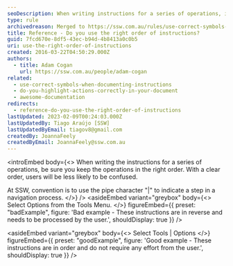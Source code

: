 ```yaml
---
seoDescription: When writing instructions for a series of operations, it's crucial to maintain the correct order to prevent user confusion.
type: rule
archivedreason: Merged to https://ssw.com.au/rules/use-correct-symbols-when-documenting-instructions/
title: Reference - Do you use the right order of instructions?
guid: 7fcd670e-8df5-43ec-b94d-4b8413a0c0b5
uri: use-the-right-order-of-instructions
created: 2016-03-22T04:50:29.000Z
authors:
  - title: Adam Cogan
    url: https://ssw.com.au/people/adam-cogan
related:
  - use-correct-symbols-when-documenting-instructions
  - do-you-highlight-actions-correctly-in-your-document
  - awesome-documentation
redirects:
  - reference-do-you-use-the-right-order-of-instructions
lastUpdated: 2023-02-09T00:24:03.000Z
lastUpdatedBy: Tiago Araújo [SSW]
lastUpdatedByEmail: tiagov8@gmail.com
createdBy: JoannaFeely
createdByEmail: JoannaFeely@ssw.com.au
---
```


<introEmbed
  body={<>
When writing the instructions for a series of operations, be sure you keep the operations in the right order. With a clear order, users will be less likely to be confused.

At SSW, convention is to use the pipe character "|" to indicate a step in a navigation process.
  </>}
/>
<asideEmbed
  variant="greybox"
  body={<>
    Select Options from the Tools Menu.
  </>}
  figureEmbed={{
    preset: "badExample",
    figure: 'Bad example - These instructions are in reverse and needs to be processed by the user.',
    shouldDisplay: true
  }}
/>

<asideEmbed
  variant="greybox"
  body={<>
    Select Tools | Options
  </>}
  figureEmbed={{
    preset: "goodExample",
    figure: 'Good example - These instructions are in order and do not require any effort from the user.',
    shouldDisplay: true
  }}
/>
